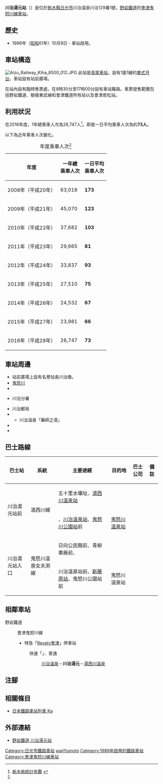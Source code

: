 {{NoteTA |G1=Railway |G2=Transport
|T=zh-hans:川治汤元站;zh-hk:川治湯元站;zh-tw:川治湯元車站;
|1=zh-hans:川治汤元站;zh-hk:川治湯元站;zh-tw:川治湯元車站;
}}
{{Infobox station
|公司色 = #009933
|站名 = 川治湯元
|圖片 = Kawajiyumoto_Station.png
|圖片說明 = 車站出入口（2019年8月）
|日文原名 = 川治湯元
|平假名 = かわじゆもと
|羅馬拼音 = Kawaji-yumoto
|副站名 = 
|電報略號 = カユ
|所在地 = {{JPN}}[[栃木縣|栃木縣]][[日光市|日光市]]川治温泉川治129番1號
|座標 = {{coord|36|53|42.6|N|139|42|10.0|E|type:railwaystation_region:JP-24|display=inline,title}}
|車站構造 = [[高架車站|高架車站]]
|月台配置 = 1面1線
|啟用年月日 = 1986年（[[昭和|昭和]]61年）10月9日
|廢站年月日 = 
|乘客人數 = 73
|上下車人次 = 
|統計年度 = 2016
|轉車 = 
|全寬備註 = 
|adjacent = {{Adjacent stations|system=野岩鐵道|line=會津鬼怒川線|left=川治溫泉|right=湯西川溫泉|note-left=1.2km|note-mid=距離[[新藤原站|新藤原]]6.0km|note-right=4.3km}}
}}
'''川治湯元站'''（{{jpn|j=川治湯元駅|hg=かわじゆもとえき|rm=Kawaji-yumoto eki|f=y}}）是位於[[栃木縣|栃木縣]][[日光市|日光市]]川治温泉川治129番1號，[[野岩鐵道|野岩鐵道]]的[[會津鬼怒川線|會津鬼怒川線]][[鐵路車站|車站]]。

== 歷史 ==
* 1986年（[[昭和|昭和]]61年）10月9日 - 車站啟用。

== 車站構造 ==
[[File:Aizu_Railway_Kiha_8500_012.JPG|thumb]]
此站是[[高架車站|高架車站]]，設有1面1線的[[單式月台|單式月台]]。車站設有站前廣場。

在站內設有臨時售票處，在8時30分至17時00分設有車站職員。車票發售範團包括野岩鐵道、聯接東武線和會津鐵道所有站以及會津若松站。

== 利用狀況 ==
在2016年度，1年總乘車人次為26,747人<ref name="tochigi-toukei">[http://www.pref.tochigi.lg.jp/c04/pref/toukei/toukei/tochigikentoukeinenkan.html 栃木県統計年鑑] {{Wayback|url=http://www.pref.tochigi.lg.jp/c04/pref/toukei/toukei/tochigikentoukeinenkan.html |date=20200122190517 }}{{ja icon}}</ref>。即是一日平均乘車人次為約'''73人'''。

以下為近年乘車人次變化。
{| class="wikitable" style="text-align:right;"
|-
|+年度乘車人次<ref name="tochigi-toukei"/>
!年度
!一年總<br>乘車人次
!一日平均<br />乘車人次
|-
|2008年（平成20年）
| 63,018 || '''173'''
|-
|2009年（平成21年）
| 45,070 || '''123'''
|-
|2010年（平成22年）
| 37,682 || '''103'''
|-
|2011年（平成23年）
| 29,665 || '''81'''
|-
|2012年（平成24年）
| 33,837 || '''93'''
|-
|2013年（平成25年）
| 27,510 || '''75'''
|-
|2014年（平成26年）
| 24,532 || '''67'''
|-
|2015年（平成27年）
| 23,981 || '''66'''
|-
|2016年（平成28年）
| 26,747 || '''73'''
|}

== 車站周邊 ==
* 站前廣場上設有名譽站長川治像。
* [[鬼怒川|鬼怒川]]
* {{Translink|ja|国道121号|國道121號}}
* {{Translink|ja|日光市消防本部#消防署|日光市消防總部#消防署|藤原消防署}}川治分署
* 川治郵局
* {{Translink|ja|川治温泉|川治溫泉}}
** 川治溫泉「藥師之湯」
* {{Translink|ja|川治ダム|川治水壩}}
* {{Translink|ja|五十里ダム|五十里水壩}}

== 巴士路線 ==
{| class="wikitable"
!巴士站!!系統!!主要途經!!目的地!!巴士公司!!備註
|-
|rowspan="2"|川治湯元站前||rowspan="2"|湯西川線||五十里水壩址、[[湯西川溫泉站|湯西川溫泉站]]||{{Translink|ja|湯西川温泉|湯西川溫泉}}||rowspan="2"|{{Translink|ja|日光交通}}||
|-
|{{Translink|ja|川治温泉|川治溫泉}}、[[川治溫泉站|川治溫泉站]]、[[鬼怒川公園站|鬼怒川公園站]]前||[[鬼怒川溫泉站|鬼怒川溫泉站]]||
|-
|rowspan="2"|川治湯元站入口||rowspan="2"|鬼怒川溫泉女夫渕線||日向公民館前、青柳車廠前、{{Translink|ja|川俣温泉|川俁溫泉}}||{{Translink|ja|女夫渕温泉|女夫渕溫泉|女夫渕}}||rowspan="2"|{{Translink|ja|日光市営バス|日光市營巴士}}||
|-
|川治溫泉站前、[[新藤原站|新藤原站]]、鬼怒川公園站前||鬼怒川溫泉站||
|}

== 相鄰車站 ==
; 野岩鐵道
: {{Color|#009933|■}}會津鬼怒川線
:* {{Color|#006633|■}}特急「[[華嚴號列車|Revaty會津]]」停車站
:: {{color|#ff0000|□}}快速「{{Translink|ja|AIZUマウントエクスプレス|AIZU山特快}}」、{{color|#999999|■}}普通
::: [[川治溫泉站|川治溫泉]]－'''川治湯元'''－[[湯西川溫泉站|湯西川溫泉]]
== 注腳 ==
{{Reflist}}
== 相關條目 ==
{{commonscat|Kawaji-Yumoto Station}}
* [[日本鐵路車站列表_Ka|日本鐵路車站列表 Ka]]
== 外部連結 ==
* [http://www.yagan.co.jp/eki/kawajiyumoto.html 野岩鐵道 川治湯元站] {{Wayback|url=http://www.yagan.co.jp/eki/kawajiyumoto.html |date=20201204072126 }}{{ja icon}}
{{會津鬼怒川線}}
{{DEFAULTSORT:Kawaji-Yumoto}}
[[Category:日光市鐵路車站|Category:日光市鐵路車站]]
[[Category:日本鐵路車站_Ka|wajiYumoto]]
[[Category:1986年啟用的鐵路車站|Category:1986年啟用的鐵路車站]]
[[Category:會津鬼怒川線車站|Category:會津鬼怒川線車站]]